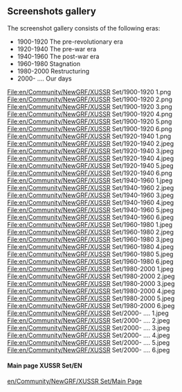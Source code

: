 == Screenshots gallery ==
The screenshot gallery consists of the following eras:
* 1900-1920 The pre-revolutionary era
* 1920-1940 The pre-war era
* 1940-1960 The post-war era
* 1960-1980 Stagnation
* 1980-2000 Restructuring
* 2000- ....      Our days

<gallery>
File:en/Community/NewGRF/XUSSR Set/1900-1920 1.png
File:en/Community/NewGRF/XUSSR Set/1900-1920 2.png
File:en/Community/NewGRF/XUSSR Set/1900-1920 3.png
File:en/Community/NewGRF/XUSSR Set/1900-1920 4.png
File:en/Community/NewGRF/XUSSR Set/1900-1920 5.png
File:en/Community/NewGRF/XUSSR Set/1900-1920 6.png
File:en/Community/NewGRF/XUSSR Set/1920-1940 1.png
File:en/Community/NewGRF/XUSSR Set/1920-1940 2.jpeg
File:en/Community/NewGRF/XUSSR Set/1920-1940 3.jpeg
File:en/Community/NewGRF/XUSSR Set/1920-1940 4.jpeg
File:en/Community/NewGRF/XUSSR Set/1920-1940 5.jpeg
File:en/Community/NewGRF/XUSSR Set/1920-1940 6.png
File:en/Community/NewGRF/XUSSR Set/1940-1960 1.jpeg
File:en/Community/NewGRF/XUSSR Set/1940-1960 2.jpeg
File:en/Community/NewGRF/XUSSR Set/1940-1960 3.jpeg
File:en/Community/NewGRF/XUSSR Set/1940-1960 4.jpeg
File:en/Community/NewGRF/XUSSR Set/1940-1960 5.jpeg
File:en/Community/NewGRF/XUSSR Set/1940-1960 6.jpeg
File:en/Community/NewGRF/XUSSR Set/1960-1980 1.jpeg
File:en/Community/NewGRF/XUSSR Set/1960-1980 2.jpeg
File:en/Community/NewGRF/XUSSR Set/1960-1980 3.jpeg
File:en/Community/NewGRF/XUSSR Set/1960-1980 4.jpeg
File:en/Community/NewGRF/XUSSR Set/1960-1980 5.jpeg
File:en/Community/NewGRF/XUSSR Set/1960-1980 6.jpeg
File:en/Community/NewGRF/XUSSR Set/1980-2000 1.jpeg
File:en/Community/NewGRF/XUSSR Set/1980-2000 2.jpeg
File:en/Community/NewGRF/XUSSR Set/1980-2000 3.jpeg
File:en/Community/NewGRF/XUSSR Set/1980-2000 4.jpeg
File:en/Community/NewGRF/XUSSR Set/1980-2000 5.jpeg
File:en/Community/NewGRF/XUSSR Set/1980-2000 6.jpeg
File:en/Community/NewGRF/XUSSR Set/2000- .... 1.jpeg
File:en/Community/NewGRF/XUSSR Set/2000- .... 2.jpeg
File:en/Community/NewGRF/XUSSR Set/2000- .... 3.jpeg
File:en/Community/NewGRF/XUSSR Set/2000- .... 4.jpeg
File:en/Community/NewGRF/XUSSR Set/2000- .... 5.jpeg
File:en/Community/NewGRF/XUSSR Set/2000- .... 6.jpeg
</gallery>

====Main page XUSSR Set/EN====
[[en/Community/NewGRF/XUSSR Set/Main Page]]